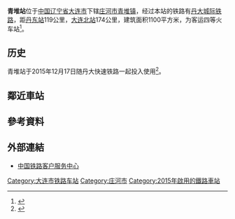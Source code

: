 {{Not|青堆子站}}
{{Infobox China railway station
|车站名称 = 青堆站
|图片 = 青堆站.jpg
|图片介绍 = 青堆站站体外观
|其他名称 = 
|车站拼音 = Qingdui
|英文名称 = Qingdui Railway Station
|车站代码 = 54346<ref>{{cite web|url=http://hyfw.12306.cn/hyinfo/action/FwcszsAction_index?type=1|title=营业站服务信息查询|publisher=[[中国铁路客户服务中心|中国铁路客户服务中心]]|accessdate=2017-04-05|archive-date=2016-11-06|archive-url=https://web.archive.org/web/20161106075157/http://hyfw.12306.cn/hyinfo/action/FwcszsAction_index?type=1|dead-url=no}}</ref>
|电报码 = QET
|拼音码 = QDU
|车站位置 = [[中华人民共和国|中国]][[辽宁省|辽宁省]][[大连市|大连市]][[庄河市|庄河市]][[青堆鎮|青堆鎮]]雙利村
|归属 = [[中国铁路沈阳局集团|中国铁路沈阳局集团]][[大连车务段|大连车务段]]
|线路 = [[丹大城际铁路|丹大城际铁路]]
|车站等级 = 四等站
|月台数目 = 2
|站台面 = 2
|股道数目 = 4
|坐标 = {{coord|39|50|32.25|N|123|13|17.63|E|display=inline,title}}
}}
'''青堆站'''位于[[中国|中国]][[辽宁省|辽宁省]][[大连市|大连市]]下辖[[庄河市|庄河市]][[青堆镇|青堆镇]]，经过本站的铁路有[[丹大城际铁路|丹大城际铁路]]，距[[丹东站|丹东站]]119公里，[[大连北站|大连北站]]174公里，建筑面积1100平方米，为客运四等火车站<ref>{{cite news|url=http://www.jt.dl.gov.cn/bkzy/2317.html|title=丹大快铁今日正式开通运营|publisher=大连市交通局|deadurl=yes|archiveurl=https://web.archive.org/web/20160304185539/http://www.jt.dl.gov.cn/bkzy/2317.html|archivedate=2016-03-04|accessdate=2016-01-10}}</ref>。

==历史==
青堆站于2015年12月17日随丹大快速铁路一起投入使用<ref>{{cite news|url=http://china.cnr.cn/ygxw/20151217/t20151217_520825924.shtml|title=丹大快速铁路今日开通运营 全程最快1小时45分|publisher=央广网|accessdate=2016-01-10|archive-date=2016-03-07|archive-url=https://web.archive.org/web/20160307065809/http://china.cnr.cn/ygxw/20151217/t20151217_520825924.shtml|dead-url=yes}}</ref>。

==鄰近車站==
{{start rail box|[[中華人民共和國鐵路運輸|中国铁路]]}}
{{s-inop|[[兰店站|兰店站]]}}
{{s-line|[[丹大快速铁路|丹大快速铁路]]}}
{{s-inop|[[大孤山站|大孤山站]]}}
{{end box}}

==參考資料==
{{reflist}}
==外部連結==
* [http://www.12306.cn/mormhweb/ 中国铁路客户服务中心]{{Wayback|url=http://www.12306.cn/mormhweb/ |date=20180205163941 }}
{{丹大城际铁路}}

[[Category:大连市铁路车站|Category:大连市铁路车站]]
[[Category:庄河市|Category:庄河市]]
[[Category:2015年啟用的鐵路車站|Category:2015年啟用的鐵路車站]]